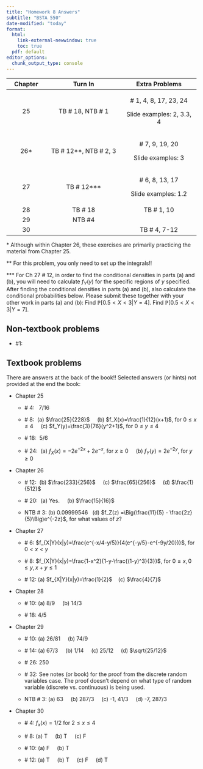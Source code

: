```yaml
---
title: "Homework 8 Answers"
subtitle: "BSTA 550"
date-modified: "today"
format: 
  html: 
    link-external-newwindow: true
    toc: true
  pdf: default 
editor_options: 
  chunk_output_type: console
---
```


::: center
+--------------+---------------------------+---------------------------+
| Chapter      | Turn In                   | Extra Problems            |
+:============:+:=========================:+:=========================:+
| 25           | TB \# 18, NTB \# 1        | \# 1, 4, 8, 17, 23, 24    |
|              |                           |                           |
|              |                           | Slide examples: 2, 3.3, 4 |
+--------------+---------------------------+---------------------------+
| 26\*         | TB \# 12\*\*, NTB \# 2, 3 | \# 7, 9, 19, 20           |
|              |                           |                           |
|              |                           | Slide examples: 3         |
+--------------+---------------------------+---------------------------+
| 27           | TB \# 12\*\*\*            | \# 6, 8, 13, 17           |
|              |                           |                           |
|              |                           | Slide examples: 1.2       |
+--------------+---------------------------+---------------------------+
| 28           | TB \# 18                  | TB \# 1, 10               |
+--------------+---------------------------+---------------------------+
| 29           | NTB #4                    |                           |
+--------------+---------------------------+---------------------------+
| 30           |                           | TB \# 4, 7-12             |
+--------------+---------------------------+---------------------------+
:::

\* Although within Chapter 26, these exercises are primarily practicing the material from Chapter 25.

\*\* For this problem, you only need to set up the integrals!!

\*\*\* For Ch 27 \# 12, in order to find the conditional densities in parts (a) and (b), you will need to calculate $f_Y(y)$ for the specific regions of $y$ specified. After finding the conditional densities in parts (a) and (b), also calculate the conditional probabilities below. Please submit these together with your other work in parts (a) and (b): Find $\mathbb{P}[0.5 < X < 3 | Y = 4]$. Find $\mathbb{P}[0.5 < X < 3 | Y = 7]$.

## Non-textbook problems

-   #1: 

## Textbook problems

There are answers at the back of the book!! Selected answers (or hints) not provided at the end the book:

-   Chapter 25

    -   \# 4:   7/16

    -   \# 8:  (a) $\frac{25}{228}$     (b) $f_X(x)=\frac{1}{12}(x+1)$, for $0\leq x\leq 4$     (c) $f_Y(y)=\frac{3}{76}(y^2+1)$, for $0\leq y\leq 4$

    -   \# 18:  5/6

    -   \# 24:  (a) $f_X(x)=-2e^{-2x}+2e^{-x}$, for $x\geq 0$     (b) $f_Y(y)=2e^{-2y}$, for $y\geq 0$

-   Chapter 26

    -   \# 12:  (b) $\frac{233}{256}$     (c) $\frac{65}{256}$     (d) $\frac{1}{512}$

    -   \# 20:  (a) Yes.     (b) $\frac{15}{16}$

    -   NTB \# 3: (b) 0.09999546   (d) $f_Z(z) =\Big(\frac{11}{5} - \frac{2z}{5}\Big)e^{-2z}$, for what values of $z$?

-   Chapter 27

    -   \# 6: $f_{X|Y}(x|y)=\frac{e^{-x/4-y/5}}{4(e^{-y/5}-e^{-9y/20})}$, for $0< x< y$

    -   \# 8: $f_{X|Y}(x|y)=\frac{1-x^2}{1-y-\frac{(1-y)^3}{3}}$, for $0\leq x, 0\leq y, x+y\leq 1$

    -   \# 12: (a) $f_{X|Y}(x|y)=\frac{1}{2}$    (c) $\frac{4}{7}$

-   Chapter 28

    -   \# 10: (a) 8/9     (b) 14/3     

    -   \# 18: 4/5

-   Chapter 29

    -   \# 10: (a) 26/81     (b) 74/9

    -   \# 14: (a) 67/3     (b) 1/14     (c) 25/12     (d) $\sqrt{25/12}$

    -   \# 26: 250

    -   \# 32: See notes (or book) for the proof from the discrete random variables case. The proof doesn't depend on what type of random variable (discrete vs. continuous) is being used.

    -   NTB \# 3: (a) 63     (b) 287/3     (c) -1, 41/3     (d) -7, 287/3

-   Chapter 30

    -   \# 4: $f_x(x)=1/2$ for $2\leq x\leq 4$

    -   \# 8: (a) T     (b) T     (c) F

    -   \# 10: (a) F     (b) T

    -   \# 12: (a) T     (b) T     (c) F     (d) T
